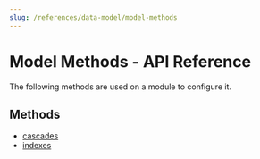 ```yaml
---
slug: /references/data-model/model-methods
---
```



# Model Methods - API Reference

The following methods are used on a module to configure it.

## Methods

- [cascades](../Model_Methods/methods/dml.Model_Methods.cascades/page.mdx)
- [indexes](../Model_Methods/methods/dml.Model_Methods.indexes/page.mdx)
